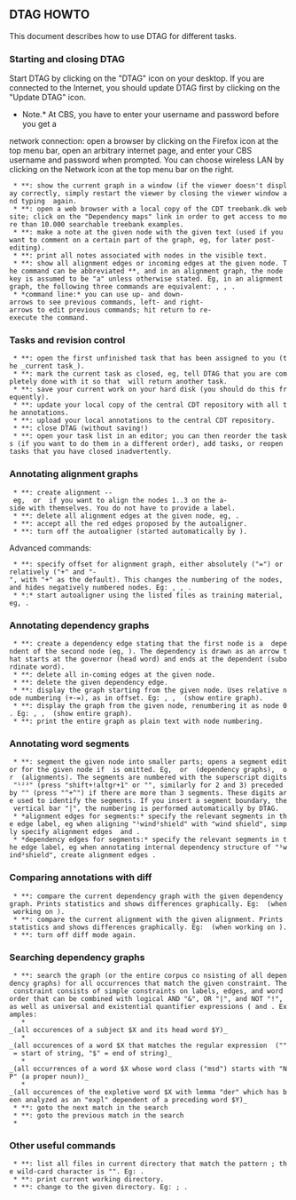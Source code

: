 ﻿== DTAG HOWTO ==

This document describes how to use DTAG for different tasks. 

=== Starting and closing DTAG ===

Start DTAG by clicking on the "DTAG" icon on your desktop. If you are 
connected to the Internet, you should update DTAG first by clicking on the "Update DTAG" icon. 

*Note.* At CBS, you have to enter your username and password before you get a
network connection: open a browser by clicking on the Firefox icon at the top
menu bar, open an arbitrary internet page, and enter your CBS username and
password when prompted. You can choose wireless LAN by clicking on the Network 
icon at the top menu bar on the right.

  * *{{{viewer}}}*: show the current graph in a window (if the viewer doesn't display correctly, simply restart the viewer by closing the viewer window and typing {{{viewer}}} again.
  * *{{{manual}}}*: open a web browser with a local copy of the CDT treebank.dk website; click on the "Dependency maps" link in order to get access to more than 10.000 searchable treebank examples. 
  * *{{{note <node> <text>}}}*: make a note at the given node with the given text (used if you want to comment on a certain part of the graph, eg, for later post-editing).
  * *{{{notes}}}*: print all notes associated with nodes in the visible text.
  * *{{{edges <node>}}}*: show all alignment edges or incoming edges at the given node. The command can be abbreviated *{{{<node>}}}*, and in an alignment graph, the node key is assumed to be "a" unless otherwise stated. Eg, in an alignment graph, the following three commands are equivalent: {{{edges a12}}}, {{{a12}}}, {{{12}}}. 
  * *command line:* you can use up- and down-arrows to see previous commands, left- and right-arrows to edit previous commands; hit return to re-execute the command. 

=== Tasks and revision control ===

  * *{{{opentask}}}*: open the first unfinished task that has been assigned to you (the _current task_).
  * *{{{closetask}}}*: mark the current task as closed, eg, tell DTAG that you are completely done with it so that {{{opentask}}} will return another task.
  * *{{{save}}}*: save your current work on your hard disk (you should do this frequently). 
  * *{{{update}}}*: update your local copy of the central CDT repository with all the annotations.
  * *{{{commit}}}*: upload your local annotations to the central CDT repository.
  * *{{{exit}}}*: close DTAG (without saving!)
  * *{{{tasks}}}*: open your task list in an editor; you can then reorder the tasks (if you want to do them in a different order), add tasks, or reopen tasks that you have closed inadvertently.

=== Annotating alignment graphs ===

  * *{{{<nodes> [<label>] <nodes>}}}*: create alignment -- eg, {{{1+3 label 2..7}}} or {{{a1..3 a1..3}}} if you want to align the nodes 1..3 on the a-side with themselves. You do not have to provide a label.
  * *{{{del <node>}}}*: delete all alignment edges at the given node, eg, {{{del a3}}}. 
  * *{{{ok}}}*: accept all the red edges proposed by the autoaligner.
  * *{{{autoalign -off}}}*: turn off the autoaligner (started automatically by {{{opentask}}}).

Advanced commands:

  * *{{{offset [=+-][ab][offset]}}}*: specify offset for alignment graph, either absolutely ("=") or relatively ("+" and "-", with "+" as the default). This changes the numbering of the nodes, and hides negatively numbered nodes. Eg: {{{offset a30 b20}}}, {{{offset a-30}}}, {{{offset =a0 =b0}}}. 
  * *{{{autoalign <files>}}}:* start autoaligner using the listed files as training material, eg, {{{autoalign *.atag}}}. 

=== Annotating dependency graphs ===

  * *{{{<node> <label> <node>}}}*: create a dependency edge stating that the first node is a {{{label}}} dependent of the second node (eg, {{{23 subj 45}}}). The dependency is drawn as an arrow that starts at the governor (head word) and ends at the dependent (subordinate word).
  * *{{{edel <node>}}}*: delete all in-coming edges at the given node.
  * *{{{edgel <node> <label> <node>}}}*: delete the given dependency edge.
  * *{{{show <node>}}}*: display the graph starting from the given node. Uses relative node numbering (+-=), as in offset. Eg: {{{show 30}}}, {{{show -30}}}, {{{show =0}}} (show entire graph).
  * *{{{oshow <offset>}}}*: display the graph from the given node, renumbering it as node 0. Eg: {{{oshow 30}}}, {{{oshow -30}}}, {{{oshow =0}}} (show entire graph). 
  * *{{{text}}}*: print the entire graph as plain text with node numbering.

=== Annotating word segments ===

  * *{{{segment <node> <segments>}}}*: segment the given node into smaller parts; opens a segment editor for the given node if {{{<segments>}}} is omitted. Eg, {{{segment 123}}} or {{{segment 123 auto|camper}}} (dependency graphs), {{{segment b17}}} or {{{segment b17 ¹hard²disk}}} (alignments). The segments are numbered with the superscript digits "¹²³" (press "shift+!altgr+1" or "{{{^+1}}}", similarly for 2 and 3) preceded by "{{{^}}}" (press "^+^") if there are more than 3 segments. These digits are used to identify the segments. If you insert a segment boundary, the vertical bar "|", the numbering is performed automatically by DTAG.
  * *alignment edges for segments:* specify the relevant segments in the edge label, eg when aligning "¹wind²shield" with "wind shield", simply specify alignment edges {{{0 ¹= 0}}} and {{{0 ²= 1}}}. 
  * *dependency edges for segments:* specify the relevant segments in the edge label, eg when annotating internal dependency structure of "¹wind²shield", create alignment edges {{{0 ¹mod² 0}}}. 

=== Comparing annotations with diff ===

  * *{{{diff <file>}}}*: compare the current dependency graph with the given dependency graph. Prints statistics and shows differences graphically. Eg: {{{diff 0502-it-morten.tag}}} (when working on {{{0502-it-iørn.tag}}}).
  * *{{{adiff <file>}}}*: compare the current alignment with the given alignment. Prints statistics and shows differences graphically. Eg: {{{adiff 0502-da-it-morten.atag}}} (when working on {{{0502-da-it-iørn.atag}}}).
  * *{{{undiff}}}*: turn off diff mode again.

=== Searching dependency graphs ===

  * *{{{find [-corpus] <constraint>}}}*: search the graph (or the entire corpus co nsisting of all dependency graphs) for all occurrences that match the given constraint. The constraint consists of simple constraints on labels, edges, and word order that can be combined with logical AND "&", OR "|", and NOT "!", as well as universal and existential quantifier expressions ({{{exist(<var>, <constraint>)}}} and {{{all(<var>, <constraint>)}}}. Examples:
    * {{{find $X subj $Y}}} <br>_(all occurences of a subject $X and its head word $Y)_
    * {{{find $X =~ /^at$/}}}  <br>_(all occurences of a word $X that matches the regular expression {{{/^at$/}}} ("{{{^}}}" = start of string, "$" = end of string)_
    * {{{find $X[msd] =~ /^NP/}}}  <br>_(all occurrences of a word $X whose word class ("msd") starts with "NP" (a proper noun))_
    * {{{find ( $X expl $Y ) & ( $X[lemma] =~ /^der$/ ) & ( $X > $Y )}}}  <br>_(all occurences of the expletive word $X with lemma "der" which has been analyzed as an "expl" dependent of a preceding word $Y)_
  * *{{{next}}}*: goto the next match in the search
  * *{{{prev}}}*: goto the previous match in the search
  * 

=== Other useful commands ===

  * *{{{!ls <pattern>}}}*: list all files in current directory that match the pattern {{{<pattern>}}}; the wild-card character is "{{{*}}}". Eg: {{{ls 0001*.tag}}}. 
  * *{{{pwd}}}*: print current working directory.
  * *{{{cd <directory>}}}*: change to the given directory. Eg: {{{cd da-it}}}; {{{cd /home/cdt/cdt}}}. 